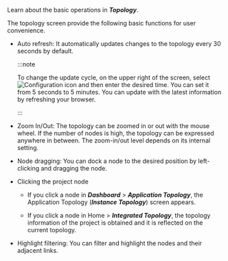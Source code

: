 Learn about the basic operations in **_Topology_**.

<ImgLang img="topology-control.png" desc="Basic operations of the application topology" />

The topology screen provide the following basic functions for user convenience.

-   Auto refresh: It automatically updates changes to the topology every 30 seconds by default. 

    :::note

    To change the update cycle, on the upper right of the screen, select ![Configuration icon](/img/ico-setting.svg) and then enter the desired time. You can set it from 5 seconds to 5 minutes. You can update with the latest information by refreshing your browser.

    :::

-   Zoom In/Out: The topology can be zoomed in or out with the mouse wheel. If the number of nodes is high, the topology can be expressed anywhere in between. The zoom-in/out level depends on its internal setting.

-   Node dragging: You can dock a node to the desired position by left-clicking and dragging the node.

-   Clicking the project node

    -   If you click a node in **_Dashboard_** > **_Application Topology_**, the Application Topology (**_Instance Topology_**) screen appears.

    -   If you click a node in Home > **_Integrated Topology_**, the topology information of the project is obtained and it is reflected on the current topology.

-   Highlight filtering: You can filter and highlight the nodes and their adjacent links.
